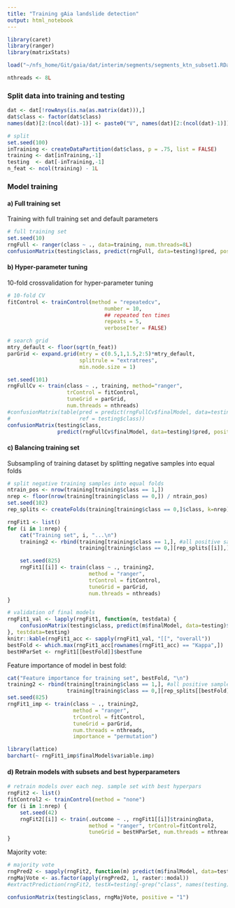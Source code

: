 ```yaml
---
title: "Training gAia landslide detection"
output: html_notebook
---
```




```r
library(caret)
library(ranger)
library(matrixStats)

load("~/nfs_home/Git/gaia/dat/interim/segments/segments_ktn_subset1.RData")

nthreads <- 8L
```


### Split data into training and testing

```r
dat <- dat[!rowAnys(is.na(as.matrix(dat))),]
dat$class <- factor(dat$class)
names(dat)[2:(ncol(dat)-1)] <- paste0("V", names(dat)[2:(ncol(dat)-1)])

# split
set.seed(100)
inTraining <- createDataPartition(dat$class, p = .75, list = FALSE)
training <- dat[inTraining,-1]
testing  <- dat[-inTraining,-1]
n_feat <- ncol(training) - 1L
```


### Model training

#### a) Full training set

Training with full training set and default parameters

```r
# full training set
set.seed(10)
rngFull <- ranger(class ~ ., data=training, num.threads=8L)
confusionMatrix(testing$class, predict(rngFull, data=testing)$pred, positive="1")
```


#### b) Hyper-parameter tuning

10-fold crossvalidation for hyper-parameter tuning

```r
# 10-fold CV
fitControl <- trainControl(method = "repeatedcv",
                               number = 10,
                               ## repeated ten times
                               repeats = 5,
                               verboseIter = FALSE)

# search grid
mtry_default <- floor(sqrt(n_feat))
parGrid <- expand.grid(mtry = c(0.5,1,1.5,2:5)*mtry_default,
                       splitrule = "extratrees",
                       min.node.size = 1)

set.seed(101)
rngFullCv <- train(class ~ ., training, method="ranger", 
                   trControl = fitControl,
                   tuneGrid = parGrid,
                   num.threads = nthreads)
#confusionMatrix(table(pred = predict(rngFullCv$finalModel, data=testing)$pred, 
#                      ref = testing$class))
confusionMatrix(testing$class,
                predict(rngFullCv$finalModel, data=testing)$pred, positive="1")
```


#### c) Balancing training set

Subsampling of training dataset by splitting negative samples into equal folds

```r
# split negative training samples into equal folds
ntrain_pos <- nrow(training[training$class == 1,])
nrep <- floor(nrow(training[training$class == 0,]) / ntrain_pos)
set.seed(102)
rep_splits <- createFolds(training[training$class == 0,]$class, k=nrep)
```


```r
rngFit1 <- list()
for (i in 1:nrep) {
    cat("Training set", i, "...\n")
    training2 <- rbind(training[training$class == 1,], #all positive samples
                       training[training$class == 0,][rep_splits[[i]],])

    set.seed(825)
    rngFit1[[i]] <- train(class ~ ., training2,
                          method = "ranger",
                          trControl = fitControl,
                          tuneGrid = parGrid,
                          num.threads = nthreads)
}

# validation of final models
rngFit1_val <- lapply(rngFit1, function(m, testdata) {
    confusionMatrix(testing$class, predict(m$finalModel, data=testing)$pred)
}, testdata=testing)
knitr::kable(rngFit1_acc <- sapply(rngFit1_val, "[[", "overall"))
bestFold <- which.max(rngFit1_acc[rownames(rngFit1_acc) == "Kappa",])
bestHParSet <- rngFit1[[bestFold]]$bestTune
```

Feature importance of model in best fold:

```r
cat("Feature importance for training set", bestFold, "\n")
training2 <- rbind(training[training$class == 1,], #all positive samples
                   training[training$class == 0,][rep_splits[[bestFold]],])
set.seed(825)
rngFit1_imp <- train(class ~ ., training2,
                     method = "ranger",
                     trControl = fitControl,
                     tuneGrid = parGrid,
                     num.threads = nthreads,
                     importance = "permutation")
```

```r
library(lattice)
barchart(~ rngFit1_imp$finalModel$variable.imp)
```

#### d) Retrain models with subsets and best hyperparameters

```r
# retrain models over each neg. sample set with best hyperpars
rngFit2 <- list()
fitControl2 <- trainControl(method = "none")
for (i in 1:nrep) {
    set.seed(42)
    rngFit2[[i]] <- train(.outcome ~ ., rngFit1[[i]]$trainingData,
                          method = "ranger", trControl=fitControl2,
                          tuneGrid = bestHParSet, num.threads = nthreads)
}
```

Majority vote:

```r
# majority vote
rngPred2 <- sapply(rngFit2, function(m) predict(m$finalModel, data=testing)$pred)
rngMajVote <- as.factor(apply(rngPred2, 1, raster::modal))
#extractPrediction(rngFit2, testX=testing[-grep("class", names(testing))], testY=testing$class)

confusionMatrix(testing$class, rngMajVote, positive = "1")
```


